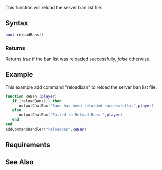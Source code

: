  
{{Server function}}
This function will reload the server ban list file.

==Syntax== 
<syntaxhighlight lang="lua">
bool reloadBans()
</syntaxhighlight>

===Returns===
Returns ''true'' if the ban list was reloaded successfully, ''false'' otherwise.

==Example==
This example add command "reloadban" to reload the server ban list file.
<syntaxhighlight lang="lua">
function ReBan (player)
   if (reloadBans()) then
      outputChatBox("Bans has been reloaded successfully.",player)
   else
      outputChatBox("Failed to Reload Bans.",player)
   end
end
addCommandHandler("reloadban",ReBan)
</syntaxhighlight>

==Requirements==
{{Requirements|1.3.0-9.03931|n/a|}}

==See Also==
{{Admin functions}}